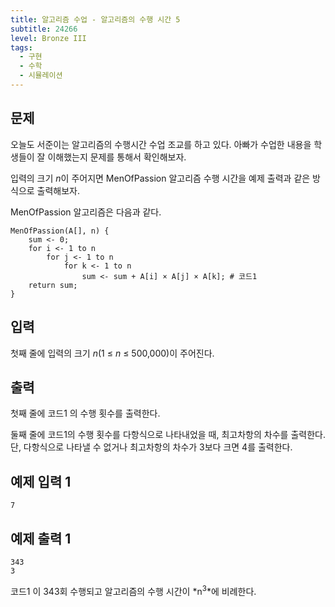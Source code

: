 ```yaml
---
title: 알고리즘 수업 - 알고리즘의 수행 시간 5
subtitle: 24266
level: Bronze III
tags:
  - 구현
  - 수학
  - 시뮬레이션
---
```


## 문제

오늘도 서준이는 알고리즘의 수행시간 수업 조교를 하고 있다. 아빠가 수업한 내용을 학생들이 잘 이해했는지 문제를 통해서 확인해보자.

입력의 크기 *n*이 주어지면 MenOfPassion 알고리즘 수행 시간을 예제 출력과 같은 방식으로 출력해보자.

MenOfPassion 알고리즘은 다음과 같다.

```
MenOfPassion(A[], n) {
    sum <- 0;
    for i <- 1 to n
        for j <- 1 to n
            for k <- 1 to n
                sum <- sum + A[i] × A[j] × A[k]; # 코드1
    return sum;
}
```

## 입력

첫째 줄에 입력의 크기 _n_(1 ≤ _n_ ≤ 500,000)이 주어진다.

## 출력

첫째 줄에 코드1 의 수행 횟수를 출력한다.

둘째 줄에 코드1의 수행 횟수를 다항식으로 나타내었을 때, 최고차항의 차수를 출력한다. 단, 다항식으로 나타낼 수 없거나 최고차항의 차수가 3보다 크면 4를 출력한다.

## 예제 입력 1

```
7
```

## 예제 출력 1

```
343
3
```

코드1 이 343회 수행되고 알고리즘의 수행 시간이 *n<sup>3</sup>*에 비례한다.
